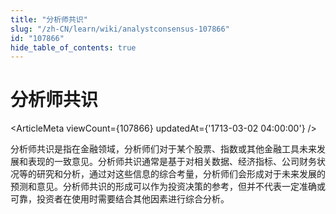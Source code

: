 ```yaml
---
title: "分析师共识"
slug: "/zh-CN/learn/wiki/analystconsensus-107866"
id: "107866"
hide_table_of_contents: true
---
```



# 分析师共识

<ArticleMeta viewCount={107866} updatedAt={'1713-03-02 04:00:00'} />

分析师共识是指在金融领域，分析师们对于某个股票、指数或其他金融工具未来发展和表现的一致意见。分析师共识通常是基于对相关数据、经济指标、公司财务状况等的研究和分析，通过对这些信息的综合考量，分析师们会形成对于未来发展的预测和意见。分析师共识的形成可以作为投资决策的参考，但并不代表一定准确或可靠，投资者在使用时需要结合其他因素进行综合分析。
